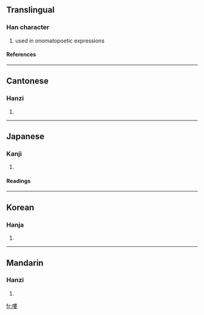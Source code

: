 {{see|喽}}

==Translingual==
===Han character===
{{Han char|rn=30|rad=口|as=11|sn=14|four=6504<sub>4</sub>|canj=口中中女 (RLLV)}}
# used in onomatopoetic expressions
====References====
{{Han ref|kx=0205.140|dkj=04183|dj=0428.080|hdz=10676.060|uh=560D|ud=22029|bh=B9C6|bd=47558}}
----
==Cantonese==
===Hanzi===
{{yue-hanzi|jyut=|y=lau1, lau4}}
# {{defn|Cantonese}}
----
==Japanese==
===Kanji===
{{ja-kanji|grade=|rs=口11}}
# {{defn|Japanese}} 
====Readings====
{{ja-readings|on=[[ろう]] (rō), [[る]] (ru)|kun=[[うるさいさあま]] (urusaisaama), [[みだれる]] (midareru)}}
----
==Korean==
===Hanja===
{{ko-hanja|hangeul=루|rv=ru|mr=ru}}
# {{defn|Korean}}
----
==Mandarin==
===Hanzi===
{{cmn-hanzi|sim=喽|pin=[[lóu]] (lou2), [[lou]] (lou5)|wg=lou<sup>2</sup>, lou<sup>5</sup>}}
# {{defn|Mandarin}}

[[fr:嘍]]